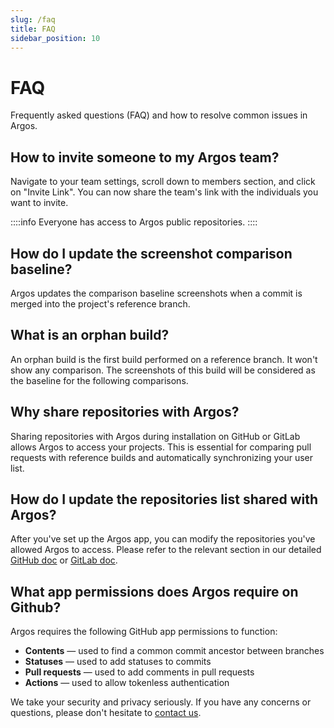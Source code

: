 ```yaml
---
slug: /faq
title: FAQ
sidebar_position: 10
---
```



# FAQ

Frequently asked questions (FAQ) and how to resolve common issues in Argos.

## How to invite someone to my Argos team?

Navigate to your team settings, scroll down to members section, and click on "Invite Link". You can now share the team's link with the individuals you want to invite.

::::info
Everyone has access to Argos public repositories.
::::

## How do I update the screenshot comparison baseline?

Argos updates the comparison baseline screenshots when a commit is merged into the project's reference branch.

## What is an orphan build?

An orphan build is the first build performed on a reference branch. It won't show any comparison. The screenshots of this build will be considered as the baseline for the following comparisons.

## Why share repositories with Argos?

Sharing repositories with Argos during installation on GitHub or GitLab allows Argos to access your projects. This is essential for comparing pull requests with reference builds and automatically synchronizing your user list.

## How do I update the repositories list shared with Argos?

After you've set up the Argos app, you can modify the repositories you've allowed Argos to access. Please refer to the relevant section in our detailed [GitHub doc](/github) or [GitLab doc](/gitlab).

## What app permissions does Argos require on Github?

Argos requires the following GitHub app permissions to function:

- **Contents** — used to find a common commit ancestor between branches
- **Statuses** — used to add statuses to commits
- **Pull requests** — used to add comments in pull requests
- **Actions** — used to allow tokenless authentication

We take your security and privacy seriously. If you have any concerns or questions, please don't hesitate to [contact us](/contact-us).
